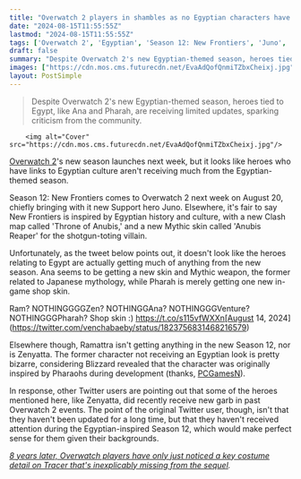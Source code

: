 ```yaml
---
title: "Overwatch 2 players in shambles as no Egyptian characters have actual Egyptian skins in the very Egyptian Season 12 Battle Pass"
date: "2024-08-15T11:55:55Z"
lastmod: "2024-08-15T11:55:55Z"
tags: ['Overwatch 2', 'Egyptian', 'Season 12: New Frontiers', 'Juno', 'Ana', 'Japanese Mythology', 'Pharah', 'Mythic Skin', 'Anubis Reaper', 'Ramattra', 'Zenyatta', 'Twitter', 'Tracer']
draft: false
summary: "Despite Overwatch 2's new Egyptian-themed season, heroes tied to Egypt, like Ana and Pharah, are receiving limited updates, sparking criticism from the community."
images: ["https://cdn.mos.cms.futurecdn.net/EvaAdQofQnmiTZbxCheixj.jpg"]
layout: PostSimple
---
```

> Despite Overwatch 2's new Egyptian-themed season, heroes tied to Egypt, like Ana and Pharah, are receiving limited updates, sparking criticism from the community.


        <img alt="Cover" src="https://cdn.mos.cms.futurecdn.net/EvaAdQofQnmiTZbxCheixj.jpg"/>
        
[Overwatch 2](https://www.gamesradar.com/overwatch-2-guide/)'s new season launches next week, but it looks like heroes who have links to Egyptian culture aren't receiving much from the Egyptian-themed season.

Season 12: New Frontiers comes to Overwatch 2 next week on August 20, chiefly bringing with it new Support hero Juno. Elsewhere, it's fair to say New Frontiers is inspired by Egyptian history and culture, with a new Clash map called 'Throne of Anubis,' and a new Mythic skin called 'Anubis Reaper' for the shotgun-toting villain.

Unfortunately, as the tweet below points out, it doesn't look like the heroes relating to Egypt are actually getting much of anything from the new season. Ana seems to be getting a new skin and Mythic weapon, the former related to Japanese mythology, while Pharah is merely getting one new in-game shop skin.

Ram? NOTHINGGGGZen? NOTHINGGAna? NOTHINGGGVenture? NOTHINGGGPharah? Shop skin :) https://t.co/s115vfWXXn[August 14, 2024](https://twitter.com/venchabaeby/status/1823756831468216579)

Elsewhere though, Ramattra isn't getting anything in the new Season 12, nor is Zenyatta. The former character not receiving an Egyptian look is pretty bizarre, considering Blizzard revealed that the character was originally inspired by Pharaohs during development (thanks, [PCGamesN](https://www.pcgamesn.com/overwatch-2/ramattra-design-origin)).

In response, other Twitter users are pointing out that some of the heroes mentioned here, like Zenyatta, did recently receive new garb in past Overwatch 2 events. The point of the original Twitter user, though, isn't that they haven't been updated for a long time, but that they haven't received attention during the Egyptian-inspired Season 12, which would make perfect sense for them given their backgrounds.

[<em>8 years later, Overwatch players have only just noticed a key costume detail on Tracer that's inexplicably missing from the sequel</em>](https://www.gamesradar.com/games/fps/8-years-later-overwatch-players-have-only-just-noticed-a-key-costume-detail-on-tracer-thats-inexplicably-missing-from-the-sequel/)*.*
        